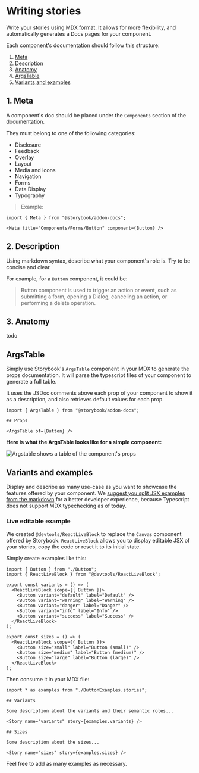 
<Meta title="Contributing/Writing stories" />

# Writing stories

Write your stories using [MDX format](https://storybook.js.org/docs/react/api/mdx). It allows for more flexibility, and automatically generates a Docs pages for your component.

Each component's documentation should follow this structure:

1. [Meta](#meta)
2. [Description](#description)
3. [Anatomy](#anatomy)
4. [ArgsTable](#argstable)
5. [Variants and examples](#variants-and-examples)

## 1. Meta

A component's doc should be placed under the `Components` section of the documentation.

They must belong to one of the following categories:

- Disclosure
- Feedback
- Overlay
- Layout
- Media and Icons
- Navigation
- Forms
- Data Display
- Typography

> Example:

```
import { Meta } from "@storybook/addon-docs";

<Meta title="Components/Forms/Button" component={Button} />
```

## 2. Description

Using markdown syntax, describe what your component's role is. Try to be concise and clear.

For example, for a `Button` component, it could be:

> Button component is used to trigger an action or event, such as submitting a form, opening a Dialog, canceling an action, or performing a delete operation.

## 3. Anatomy

todo

## ArgsTable

Simply use Storybook's `ArgsTable` component in your MDX to generate the props documentation.
It will parse the typescript files of your component to generate a full table.

It uses the JSDoc comments above each prop of your component to show it as a description, and also retrieves default values for each prop.

```
import { ArgsTable } from "@storybook/addon-docs";

## Props

<ArgsTable of={Button} />
```

**Here is what the ArgsTable looks like for a simple component:**

<img
  width={800}
  src={ArgstableImg}
  alt="Argstable shows a table of the component's props"
/>

## Variants and examples

Display and describe as many use-case as you want to showcase the features offered by your component.
We [suggest you split JSX examples from the markdown](https://github.com/storybookjs/storybook/blob/next/code/addons/docs/docs/recipes.md#csf-stories-with-mdx-docs) for a better developer experience, because Typescript does not support MDX typechecking as of today.

### Live editable example

We created `@devtools/ReactLiveBlock` to replace the `Canvas` component offered by Storybook.
`ReactLiveBlock` allows you to display editable JSX of your stories, copy the code or reset it to its initial state.

Simply create examples like this:

```
import { Button } from "./Button";
import { ReactLiveBlock } from "@devtools/ReactLiveBlock";

export const variants = () => (
  <ReactLiveBlock scope={{ Button }}>
    <Button variant="default" label="Default" />
    <Button variant="warning" label="Warning" />
    <Button variant="danger" label="Danger" />
    <Button variant="info" label="Info" />
    <Button variant="success" label="Success" />
  </ReactLiveBlock>
);

export const sizes = () => (
  <ReactLiveBlock scope={{ Button }}>
    <Button size="small" label="Button (small)" />
    <Button size="medium" label="Button (medium)" />
    <Button size="large" label="Button (large)" />
  </ReactLiveBlock>
);
```

Then consume it in your MDX file:

```
import * as examples from "./ButtonExamples.stories";

## Variants

Some description about the variants and their semantic roles...

<Story name="variants" story={examples.variants} />

## Sizes

Some description about the sizes...

<Story name="sizes" story={examples.sizes} />
```

Feel free to add as many examples as necessary.
